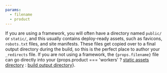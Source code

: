 ```yaml
---
params:
  - filename
  - product
---
```



If you are using a framework, you will often have a directory named `public/` or `static/`, and this usually contains deploy-ready assets, such as favicons, `robots.txt` files, and site manifests. These files get copied over to a final output directory during the build, so this is the perfect place to author your `_redirects` file. If you are not using a framework, the <code>{props.filename}</code> file can go directly into your {props.product === 'workers' ? <a href="/workers/static-assets/binding/#directory">static assets directory</a> : <a href="/pages/configuration/build-configuration/">build output directory</a>}.
